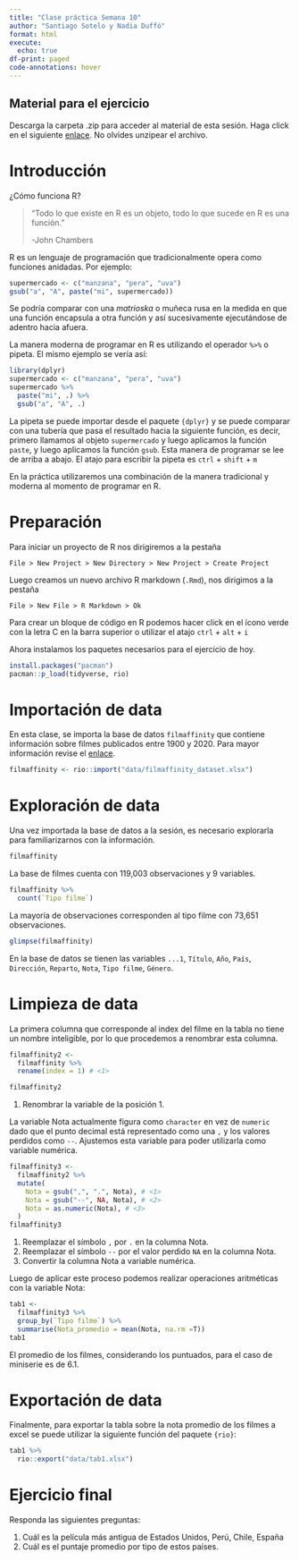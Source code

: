 ```yaml
---
title: "Clase práctica Semana 10"
author: "Santiago Sotelo y Nadia Duffó"
format: html
execute: 
  echo: true
df-print: paged
code-annotations: hover
---
```


:::{.callout-note}

## Material para el ejercicio

Descarga la carpeta .zip para acceder al material de esta sesión. Haga click en el siguiente [enlace](). No olvides unzipear el archivo.

:::

# Introducción

¿Cómo funciona R?

> "Todo lo que existe en R es un objeto, todo lo que sucede en R es una función."
>
> -John Chambers

R es un lenguaje de programación que tradicionalmente opera como funciones anidadas. Por ejemplo:

```r
supermercado <- c("manzana", "pera", "uva")
gsub("a", "A", paste("mi", supermercado))
```

Se podría comparar con una *matrioska* o muñeca rusa en la medida en que una función encapsula a otra función y así sucesivamente ejecutándose de adentro hacia afuera.

La manera moderna de programar en R es utilizando el operador `%>%` o pipeta. El mismo ejemplo se vería así:

```r
library(dplyr)
supermercado <- c("manzana", "pera", "uva")
supermercado %>% 
  paste("mi", .) %>% 
  gsub("a", "A", .)
```

La pipeta se puede importar desde el paquete `{dplyr}` y se puede comparar con una tubería que pasa el resultado hacia la siguiente función, es decir, primero llamamos al objeto `supermercado` y luego aplicamos la función `paste`, y luego aplicamos la función `gsub`. Esta manera de programar se lee de arriba a abajo. El atajo para escribir la pipeta es `ctrl` + `shift` + `m`

En la práctica utilizaremos una combinación de la manera tradicional y moderna al momento de programar en R.

# Preparación

Para iniciar un proyecto de R nos dirigiremos a la pestaña

`File > New Project > New Directory > New Project > Create Project`

Luego creamos un nuevo archivo R markdown (`.Rmd`), nos dirigimos a la pestaña

`File > New File > R Markdown > Ok`

Para crear un bloque de código en R podemos hacer click en el ícono verde con la letra C en la barra superior o utilizar el atajo `ctrl` + `alt` + `i`

Ahora instalamos los paquetes necesarios para el ejercicio de hoy.

```r
install.packages("pacman")
pacman::p_load(tidyverse, rio)
```

# Importación de data

En esta clase, se importa la base de datos `filmaffinity` que contiene información sobre filmes publicados entre 1900 y 2020. Para mayor información revise el [enlace](https://www.kaggle.com/datasets/gan2gan/filmaffinity-dataset-spanish).

```r
filmaffinity <- rio::import("data/filmaffinity_dataset.xlsx")
```

# Exploración de data

Una vez importada la base de datos a la sesión, es necesario explorarla para familiarizarnos con la información.

```r
filmaffinity
```

La base de filmes cuenta con 119,003 observaciones y 9 variables.

```r
filmaffinity %>% 
  count(`Tipo filme`)
```

La mayoría de observaciones corresponden al tipo filme con 73,651 observaciones.

```r
glimpse(filmaffinity)
```

En la base de datos se tienen las variables `...1`, `Título`, `Año`, `País`, `Dirección`, `Reparto`, `Nota`, `Tipo filme`, `Género`.

# Limpieza de data

La primera columna que corresponde al index del filme en la tabla no tiene un nombre inteligible, por lo que procedemos a renombrar esta columna.

```r
filmaffinity2 <- 
  filmaffinity %>% 
  rename(index = 1) # <1>

filmaffinity2
```

1.  Renombrar la variable de la posición 1.

La variable Nota actualmente figura como `character` en vez de `numeric` dado que el punto decimal está representado como una `,` y los valores perdidos como `--`. Ajustemos esta variable para poder utilizarla como variable numérica.

```r
filmaffinity3 <- 
  filmaffinity2 %>% 
  mutate(
    Nota = gsub(",", ".", Nota), # <1>
    Nota = gsub("--", NA, Nota), # <2>
    Nota = as.numeric(Nota), # <3>
  )
filmaffinity3
```

1.  Reemplazar el símbolo `,` por `.` en la columna Nota.
2.  Reemplazar el símbolo `--` por el valor perdido `NA` en la columna Nota.
3.  Convertir la columna Nota a variable numérica.

Luego de aplicar este proceso podemos realizar operaciones aritméticas con la variable Nota:

```r
tab1 <- 
  filmaffinity3 %>% 
  group_by(`Tipo filme`) %>% 
  summarise(Nota_promedio = mean(Nota, na.rm =T))
tab1
```

El promedio de los filmes, considerando los puntuados, para el caso de miniserie es de 6.1.

# Exportación de data

Finalmente, para exportar la tabla sobre la nota promedio de los filmes a excel se puede utilizar la siguiente función del paquete `{rio}`:

```r
tab1 %>% 
  rio::export("data/tab1.xlsx")
```

# Ejercicio final

Responda las siguientes preguntas:

1.  Cuál es la película más antigua de Estados Unidos, Perú, Chile, España
2.  Cuál es el puntaje promedio por tipo de estos países.
